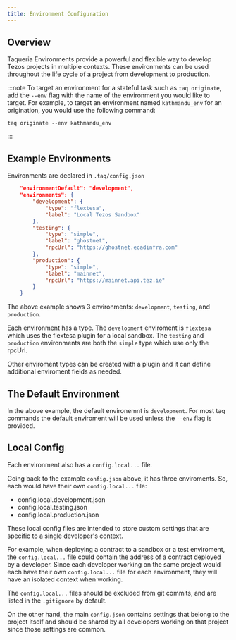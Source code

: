 ```yaml
---
title: Environment Configuration
---
```


## Overview

Taqueria Environments provide a powerful and flexible way to develop Tezos projects in multiple contexts. These environments can be used throughout the life cycle of a project from development to production.


:::note
To target an environment for a stateful task such as `taq originate`, add the `--env` flag with the name of the environment you would like to target. For example, to target an environment named `kathmandu_env` for an origination, you would use the following command:
```
taq originate --env kathmandu_env
```
:::

## Example Environments

Environments are declared in `.taq/config.json`

```json
    "environmentDefault": "development",
    "environments": {
        "development": {
            "type": "flextesa",
            "label": "Local Tezos Sandbox"
        },
        "testing": {
            "type": "simple",
            "label": "ghostnet",
            "rpcUrl": "https://ghostnet.ecadinfra.com"
        },
        "production": {
            "type": "simple",
            "label": "mainnet",
            "rpcUrl": "https://mainnet.api.tez.ie"
        }
    }
```

The above example shows 3 environments: `development`, `testing`, and `production`. 

Each environment has a type. The `development` enviroment is `flextesa` which uses the flextesa plugin for a local sandbox. The `testing` and `production` environments are both the `simple` type which use only the rpcUrl. 

Other enviroment types can be created with a plugin and it can define additional enviroment fields as needed.

## The Default Environment

In the above example, the default environemnt is `development`. For most taq commands the default enviroment will be used unless the `--env` flag is provided.

## Local Config

Each environment also has a `config.local...` file. 

Going back to the example `config.json` above, it has three enviroments. So, each would have their own `config.local...` file:

- config.local.development.json
- config.local.testing.json
- config.local.production.json

These local config files are intended to store custom settings that are specific to a single developer's context. 

For example, when deploying a contract to a sandbox or a test enviroment, the `config.local...` file could contain the address of a contract deployed by a developer. Since each developer working on the same project would each have their own `config.local...` file for each environment, they will have an isolated context when working.

The `config.local...` files should be excluded from git commits, and are listed in the `.gitignore` by default.

On the other hand, the main `config.json` contains settings that belong to the project itself and should be shared by all developers working on that project since those settings are common.



